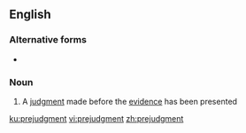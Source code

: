 ==English==

===Alternative forms===
* {{l|en|prejudgement}}

===Noun===
{{en-noun}}

# A [[judgment]] made before the [[evidence]] has been presented

[[ku:prejudgment]]
[[vi:prejudgment]]
[[zh:prejudgment]]